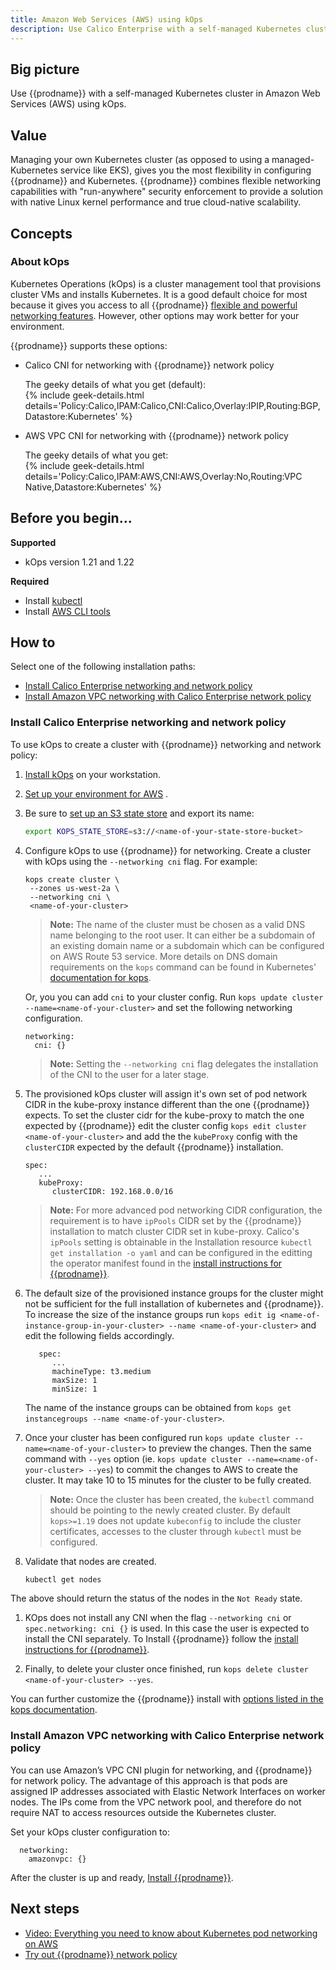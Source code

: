 ```yaml
---
title: Amazon Web Services (AWS) using kOps
description: Use Calico Enterprise with a self-managed Kubernetes cluster in Amazon Web Services (AWS) using kOps.
---
```


## Big picture

Use {{prodname}} with a self-managed Kubernetes cluster in Amazon Web Services (AWS) using kOps.

## Value

Managing your own Kubernetes cluster (as opposed to using a managed-Kubernetes service like EKS), gives you the most flexibility in configuring {{prodname}} and Kubernetes. {{prodname}} combines flexible networking capabilities with "run-anywhere" security enforcement to provide a solution with native Linux kernel performance and true cloud-native scalability.

## Concepts

### About kOps

Kubernetes Operations (kOps) is a cluster management tool that provisions cluster VMs and installs Kubernetes. It is a good default choice for most because it gives you access to all {{prodname}} [flexible and powerful networking features](../../../networking/index.mdx). However, other options may work better for your environment. 

{{prodname}} supports these options:

- Calico CNI for networking with {{prodname}} network policy 

    The geeky details of what you get (default):    
    {% include geek-details.html details='Policy:Calico,IPAM:Calico,CNI:Calico,Overlay:IPIP,Routing:BGP,Datastore:Kubernetes' %}  

- AWS VPC CNI for networking with {{prodname}} network policy 

    The geeky details of what you get:    
    {% include geek-details.html details='Policy:Calico,IPAM:AWS,CNI:AWS,Overlay:No,Routing:VPC Native,Datastore:Kubernetes' %}

## Before you begin...

**Supported**
- kOps version 1.21 and 1.22

**Required**
- Install [kubectl](https://kubernetes.io/docs/tasks/tools/install-kubectl/)
- Install [AWS CLI tools](https://docs.aws.amazon.com/cli/latest/userguide/cli-chap-install.html)

## How to

Select one of the following installation paths:

- [Install Calico Enterprise networking and network policy](#install-calico-enterprise-networking-and-network-policy)
- [Install Amazon VPC networking with Calico Enterprise network policy](#install-amazon-vpc-networking-with-calico-enterprise-network-policy)

### Install Calico Enterprise networking and network policy

To use kOps to create a cluster with {{prodname}} networking and network policy:

1. [Install kOps](https://kops.sigs.k8s.io/install/) on your workstation.
1. [Set up your environment for AWS](https://kops.sigs.k8s.io/getting_started/aws/) .
1. Be sure to [set up an S3 state store](https://kops.sigs.k8s.io/getting_started/aws/#cluster-state-storage) and export its name:

   ```bash
   export KOPS_STATE_STORE=s3://<name-of-your-state-store-bucket>
   ```
1. Configure kOps to use {{prodname}} for networking.
   Create a cluster with kOps using the `--networking cni` flag. For example:

   ```
   kops create cluster \
    --zones us-west-2a \
    --networking cni \
    <name-of-your-cluster>
   ```

      > **Note:** The name of the cluster must be chosen as a valid DNS name belonging to the root user.  It can either be a subdomain of an existing domain name or a subdomain which can be configured on AWS Route 53 service. More details on DNS domain requirements on the `kops` command can be found in Kubernetes' [documentation for kops](https://kubernetes.io/docs/setup/production-environment/tools/kops/#2-5-create-a-route53-domain-for-your-cluster).
      

   Or, you you can add `cni` to your cluster config.  Run `kops update cluster --name=<name-of-your-cluster>` and set the following networking configuration.

   ```
   networking:
     cni: {}
   ```
      > **Note:** Setting the `--networking cni` flag delegates the installation of the CNI to the user for a later stage.

1. The provisioned kOps cluster will assign it's own set of pod network CIDR in the kube-proxy instance different than the one {{prodname}} expects.  To set the cluster cidr for the kube-proxy to match the one expected by {{prodname}} edit the cluster config `kops edit cluster <name-of-your-cluster>` and add the the `kubeProxy` config with the `clusterCIDR` expected by the default {{prodname}} installation.  
   ```
   spec:
      ...
      kubeProxy:
         clusterCIDR: 192.168.0.0/16
   ```
      > **Note:** For more advanced pod networking CIDR configuration, the requirement is to have `ipPools` CIDR set by the {{prodname}} installation to match cluster CIDR set in kube-proxy.  Calico's `ipPools` setting is obtainable in the Installation resource `kubectl get installation -o yaml` and can be configured in the editting the operator manifest found in the [install instructions for {{prodname}}](/getting-started/kubernetes/generic-install).


1. The default size of the provisioned instance groups for the cluster might not be sufficient for the full installation of kubernetes and {{prodname}}. To increase the size of the instance groups run `kops edit ig <name-of-instance-group-in-your-cluster> --name <name-of-your-cluster>` and edit the following fields accordingly.
   ```
      spec:
         ...
         machineType: t3.medium
         maxSize: 1
         minSize: 1
   ```
   The name of the instance groups can be obtained from `kops get instancegroups --name <name-of-your-cluster>`.

1. Once your cluster has been configured run `kops update cluster --name=<name-of-your-cluster>` to preview the changes.  Then the same command with `--yes` option (ie. `kops update cluster --name=<name-of-your-cluster> --yes`) to commit the changes to AWS to create the cluster. It may take 10 to 15 minutes for the cluster to be fully created.

    > **Note:** Once the cluster has been created, the `kubectl` command should be pointing to the newly created cluster. By default `kops>=1.19` does not update `kubeconfig` to include the cluster certificates, accesses to the cluster through `kubectl` must be configured. 

1. Validate that nodes are created.

   ```bash
   kubectl get nodes
   ```
  The above should return the status of the nodes in the `Not Ready` state.

1. KOps does not install any CNI when the flag ```--networking cni``` or ```spec.networking: cni {}``` is used. In this case the user is expected to install the CNI separately.
   To Install {{prodname}} follow the [install instructions for {{prodname}}](/getting-started/kubernetes/generic-install).

1. Finally, to delete your cluster once finished, run `kops delete cluster <name-of-your-cluster> --yes`.

You can further customize the {{prodname}} install with [options listed in the kops documentation](https://kops.sigs.k8s.io/networking/#calico-example-for-cni-and-network-policy).

### Install Amazon VPC networking with Calico Enterprise network policy

You can use Amazon’s VPC CNI plugin for networking, and {{prodname}} for network policy. The advantage of this approach is that pods are assigned IP addresses associated with Elastic Network Interfaces on worker nodes. The IPs come from the VPC network pool, and therefore do not require NAT to access resources outside the Kubernetes cluster.

Set your kOps cluster configuration to:

```
  networking:
    amazonvpc: {}
  ```

After the cluster is up and ready, [Install {{prodname}}](/getting-started/kubernetes/generic-install).

## Next steps

- [Video: Everything you need to know about Kubernetes pod networking on AWS](https://www.projectcalico.org/everything-you-need-to-know-about-kubernetes-pod-networking-on-aws/)
- [Try out {{prodname}} network policy](/security/calico-network-policy)
